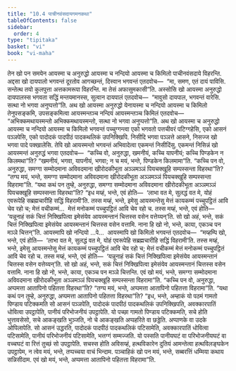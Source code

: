 ```yaml
---
title: "10.4 पाचीनवंसदायगमनकथा"
tableOfContents: false
sidebar:
  order: 4
type: "tipitaka"
basket: "vi"
book: "vi-maha"
---
```



<DynamicBreadcrumb />

<Division number="466" book="vi-maha">

<Paragraph number="1992" book="vi-maha">
तेन खो पन समयेन आयस्मा च अनुरुद्धो आयस्मा च नन्दियो आयस्मा च किमिलो पाचीनवंसदाये विहरन्ति. अद्दसा खो दायपालो भगवन्तं दूरतोव आगच्छन्तं, दिस्वान भगवन्तं एतदवोच—  “मा, समण, एतं दायं पाविसि. सन्तेत्थ तयो कुलपुत्ता अत्तकामरूपा विहरन्ति. मा तेसं अफासुमकासी”ति. अस्सोसि खो आयस्मा अनुरुद्धो दायपालस्स भगवता सद्धिं मन्तयमानस्स, सुत्वान दायपालं एतदवोच—  “मावुसो दायपाल, भगवन्तं वारेसि. सत्था नो भगवा अनुप्पत्तो”ति. अथ खो आयस्मा अनुरुद्धो येनायस्मा च नन्दियो आयस्मा च किमिलो तेनुपसङ्कमि, उपसङ्कमित्वा आयस्मन्तञ्च नन्दियं आयस्मन्तञ्च किमिलं एतदवोच—  “अभिक्कमथायस्मन्तो अभिक्कमथायस्मन्तो, सत्था नो भगवा अनुप्पत्तो”ति.
</Paragraph>

<Paragraph number="1993" book="vi-maha">
अथ खो आयस्मा च अनुरुद्धो आयस्मा च नन्दियो आयस्मा च किमिलो भगवन्तं पच्चुग्गन्त्वा एको भगवतो पत्तचीवरं पटिग्गहेसि, एको आसनं पञ्ञपेसि, एको पादोदकं पादपीठं पादकथलिकं उपनिक्खिपि. निसीदि भगवा पञ्ञत्ते आसने, निसज्ज खो भगवा पादे पक्खालेसि. तेपि खो आयस्मन्तो भगवन्तं अभिवादेत्वा एकमन्तं निसीदिंसु. एकमन्तं निसिन्नं खो आयस्मन्तं अनुरुद्धं भगवा एतदवोच—  “कच्चि वो, अनुरुद्धा, खमनीयं, कच्चि यापनीयं; कच्चि पिण्डकेन न किलमथा”ति? “खमनीयं, भगवा, यापनीयं, भगवा; न च मयं, भन्ते, पिण्डकेन किलमामा”ति.
</Paragraph>

<Paragraph number="1994" book="vi-maha">
“कच्चि पन वो, अनुरुद्धा, समग्गा सम्मोदमाना अविवदमाना खीरोदकीभूता अञ्ञमञ्ञं पियचक्खूहि सम्पस्सन्ता विहरथा”ति? “तग्घ मयं, भन्ते, समग्गा सम्मोदमाना अविवदमाना खीरोदकीभूता अञ्ञमञ्ञं पियचक्खूहि सम्पस्सन्ता विहरामा”ति. “यथा कथं पन तुम्हे, अनुरुद्धा, समग्गा सम्मोदमाना अविवदमाना खीरोदकीभूता अञ्ञमञ्ञं पियचक्खूहि सम्पस्सन्ता विहरथा”ति? “इध मय्हं, भन्ते, एवं होति—  ‘लाभा वत मे, सुलद्धं वत मे, योहं एवरूपेहि सब्रह्मचारीहि सद्धिं विहरामी’ति. तस्स मय्हं, भन्ते, इमेसु आयस्मन्तेसु मेत्तं कायकम्मं पच्चुपट्ठितं आवि चेव रहो च; मेत्तं वचीकम्मं…  मेत्तं मनोकम्मं पच्चुपट्ठितं आवि चेव रहो च. तस्स मय्हं, भन्ते, एवं होति—  ‘यन्नूनाहं सकं चित्तं निक्खिपित्वा इमेसंयेव आयस्मन्तानं चित्तस्स वसेन वत्तेय्यन्’ति. सो खो अहं, भन्ते, सकं चित्तं निक्खिपित्वा इमेसंयेव आयस्मन्तानं चित्तस्स वसेन वत्तामि. नाना हि खो नो, भन्ते, काया, एकञ्च पन मञ्ञे चित्तन्”ति.
</Paragraph>

<Paragraph number="1995" book="vi-maha">
आयस्मापि खो नन्दियो …पे…  आयस्मापि खो किमिलो भगवन्तं एतदवोच—  “मय्हम्पि खो, भन्ते, एवं होति—  ‘लाभा वत मे, सुलद्धं वत मे, योहं एवरूपेहि सब्रह्मचारीहि सद्धिं विहरामी’ति. तस्स मय्हं, भन्ते, इमेसु आयस्मन्तेसु मेत्तं कायकम्मं पच्चुपट्ठितं आवि चेव रहो च; मेत्तं वचीकम्मं मेत्तं मनोकम्मं पच्चुपट्ठितं आवि चेव रहो च. तस्स मय्हं, भन्ते, एवं होति—  ‘यन्नूनाहं सकं चित्तं निक्खिपित्वा इमेसंयेव आयस्मन्तानं चित्तस्स वसेन वत्तेय्यन्’ति. सो खो अहं, भन्ते, सकं चित्तं निक्खिपित्वा इमेसंयेव आयस्मन्तानं चित्तस्स वसेन वत्तामि. नाना हि खो नो, भन्ते, काया, एकञ्च पन मञ्ञे चित्तन्ति. एवं खो मयं, भन्ते, समग्गा सम्मोदमाना अविवदमाना खीरोदकीभूता अञ्ञमञ्ञं पियचक्खूहि सम्पस्सन्ता विहरामा”ति.
</Paragraph>

<Paragraph number="1996" book="vi-maha">
“कच्चि पन वो, अनुरुद्धा, अप्पमत्ता आतापिनो पहितत्ता विहरथा”ति? “तग्घ मयं, भन्ते, अप्पमत्ता आतापिनो पहितत्ता विहरामा”ति. “यथा कथं पन तुम्हे, अनुरुद्धा, अप्पमत्ता आतापिनो पहितत्ता विहरथा”ति? “इध, भन्ते, अम्हाकं यो पठमं गामतो पिण्डाय पटिक्कमति सो आसनं पञ्ञपेति, पादोदकं पादपीठं पादकथलिकं उपनिक्खिपति, अवक्कारपातिं धोवित्वा उपट्ठापेति, पानीयं परिभोजनीयं उपट्ठापेति. यो पच्छा गामतो पिण्डाय पटिक्कमति, सचे होति भुत्तावसेसो, सचे आकङ्खति भुञ्जति, नो चे आकङ्खति अप्पहरिते वा छड्डेति. अप्पाणके वा उदके ओपिलापेति. सो आसनं उद्धरति, पादोदकं पादपीठं पादकथलिकं पटिसामेति, अवक्कारपातिं धोवित्वा पटिसामेति, पानीयं परिभोजनीयं पटिसामेति, भत्तग्गं सम्मज्जति. यो पस्सति पानीयघटं वा परिभोजनीयघटं वा वच्चघटं वा रित्तं तुच्छं सो उपट्ठापेति. सचस्स होति अविसय्हं, हत्थविकारेन दुतियं आमन्तेत्वा हत्थविलङ्घकेन उपट्ठापेम, न त्वेव मयं, भन्ते, तप्पच्चया वाचं भिन्दाम. पञ्चाहिकं खो पन मयं, भन्ते, सब्बरत्तिं धम्मिया कथाय सन्निसीदाम. एवं खो मयं, भन्ते, अप्पमत्ता आतापिनो पहितत्ता विहरामा”ति.
</Paragraph>
</Division>